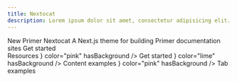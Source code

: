 ```yaml
---
title: Nextocat
description: Lorem ipsum dolor sit amet, consectetur adipisicing elit. Quisquam, voluptatibus.
---
```



<div>
  <Hero style={{paddingTop: 0}}>
    <Hero.Label>New</Hero.Label>
    <Hero.Heading>Primer Nextocat</Hero.Heading>
    <Hero.Description>A Next.js theme for building Primer documentation sites</Hero.Description>
    <Hero.PrimaryAction href="#">Get started</Hero.PrimaryAction>
    <Hero.Image
      src="https://via.placeholder.com/600x400/d3d9df/d3d9df.png"
      alt="placeholder, blank area with an off-white background color"
    />
  </Hero>
</div>
<section>
  <SectionIntro>
    <SectionIntro.Heading>Resources</SectionIntro.Heading>
  </SectionIntro>
  <Grid>
    <Grid.Column
      span={{
        small: 6,
        medium: 6,
        large: 4,
        xlarge: 4,
      }}
    >
      <Link legacyBehavior href="/introduction">
        <Card href="/introduction" hasBorder style={{width: '100%'}}>
          <Card.Icon icon={<PencilIcon />} color="pink" hasBackground />
          <Card.Heading>Get started</Card.Heading>
        </Card>
      </Link>
    </Grid.Column>
    <Grid.Column
      span={{
        small: 6,
        medium: 6,
        large: 4,
        xlarge: 4,
      }}
    >
      <Link legacyBehavior href="/content-examples">
        <Card
          hasBorder
          href="/content-examples"
          style={{
            width: '100%',
            ['--brand-color-accent-primary']: 'var(--base-color-scale-lime-2)',
          }}
        >
          <Card.Icon icon={<FileMediaIcon />} color="lime" hasBackground />
          <Card.Heading>Content examples</Card.Heading>
        </Card>
      </Link>
    </Grid.Column>
    <Grid.Column
      span={{
        small: 6,
        medium: 6,
        large: 4,
        xlarge: 4,
      }}
    >
      <Link legacyBehavior href="/tabs-example">
        <Card href="/tabs-example" hasBorder style={{width: '100%'}}>
          <Card.Icon icon={<HeartIcon />} color="pink" hasBackground />
          <Card.Heading>Tab examples</Card.Heading>
        </Card>
      </Link>
    </Grid.Column>
  </Grid>
</section>
